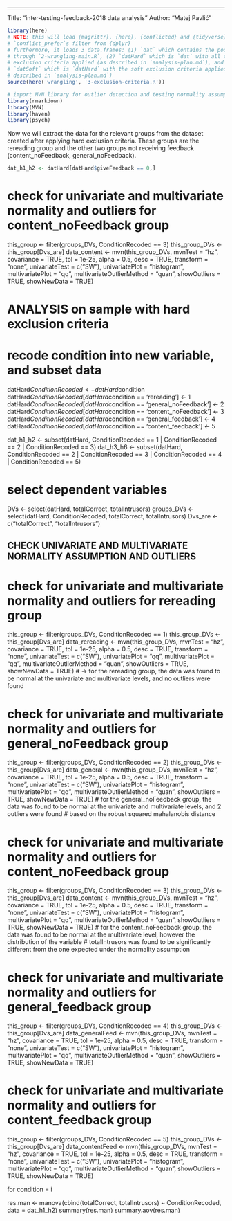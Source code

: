 ---
Title: "inter-testing-feedback-2018 data analysis"
Author: "Matej Pavlić"

```R
library(here)
# NOTE: this will load {magrittr}, {here}, {conflicted} and {tidyverse}. also,
# `conflict_prefer`s filter from {dplyr}
# furthermore, it loads 3 data.frames: (1) `dat` which contains the pooled data run
# through `2-wrangling-main.R`, (2) `datHard` which is `dat` with all the hard
# exclusion criteria applied (as described in `analysis-plan.md`), and (3)
# `datSoft` which is `datHard` with the soft exclusion criteria applied (as
# described in `analysis-plan.md`)
source(here('wrangling', '3-exclusion-criteria.R'))

# import MVN library for outlier detection and testing normality assumptions, and other libs
library(rmarkdown)
library(MVN)
library(haven)
library(psych)
```

Now we will extract the data for the relevant groups from the dataset created after applying hard exclusion criteria.
These groups are the rereading group and the other two groups not receiving feedback (content_noFeedback, general_noFeedback).

```R
dat_h1_h2 <- datHard[datHard$giveFeedback == 0,]
```



# check for univariate and multivariate normality and outliers for content_noFeedback group
this_group <- filter(groups_DVs, ConditionRecoded == 3)
this_group_DVs <- this_group[Dvs_are]
data_content <- mvn(this_group_DVs, mvnTest = "hz", covariance = TRUE, tol = 1e-25, alpha = 0.5, desc = TRUE, transform = "none",
    univariateTest = c("SW"), univariatePlot = "histogram", multivariatePlot = "qq",
    multivariateOutlierMethod = "quan", showOutliers = TRUE, showNewData = TRUE)


# ANALYSIS on sample with hard exclusion criteria

# recode condition into new variable, and subset data
datHard$ConditionRecoded <- datHard$condition
datHard$ConditionRecoded[datHard$condition == 'rereading'] <- 1
datHard$ConditionRecoded[datHard$condition == 'general_noFeedback'] <- 2
datHard$ConditionRecoded[datHard$condition == 'content_noFeedback'] <- 3
datHard$ConditionRecoded[datHard$condition == 'general_feedback'] <- 4
datHard$ConditionRecoded[datHard$condition == 'content_feedback'] <- 5

dat_h1_h2 <- subset(datHard, ConditionRecoded == 1 | ConditionRecoded == 2 | ConditionRecoded == 3)
dat_h3_h6 <- subset(datHard, ConditionRecoded == 2 | ConditionRecoded == 3 | ConditionRecoded == 4 | ConditionRecoded == 5)


# select dependent variables
DVs <- select(datHard, totalCorrect, totalIntrusors)
groups_DVs <- select(datHard, ConditionRecoded, totalCorrect, totalIntrusors)
Dvs_are <- c("totalCorrect", "totalIntrusors")

## CHECK UNIVARIATE AND MULTIVARIATE NORMALITY ASSUMPTION AND OUTLIERS

# check for univariate and multivariate normality and outliers for rereading group
this_group <- filter(groups_DVs, ConditionRecoded == 1)
this_group_DVs <- this_group[Dvs_are]
data_rereading <- mvn(this_group_DVs, mvnTest = "hz", covariance = TRUE, tol = 1e-25, alpha = 0.5, desc = TRUE, transform = "none",
    univariateTest = c("SW"), univariatePlot = "qq", multivariatePlot = "qq",
    multivariateOutlierMethod = "quan", showOutliers = TRUE, showNewData = TRUE)
  # -> for the rereading group, the data was found to be normal at the univariate and multivariate levels, and no outliers were found


# check for univariate and multivariate normality and outliers for general_noFeedback group
this_group <- filter(groups_DVs, ConditionRecoded == 2)
this_group_DVs <- this_group[Dvs_are]
data_general <- mvn(this_group_DVs, mvnTest = "hz", covariance = TRUE, tol = 1e-25, alpha = 0.5, desc = TRUE, transform = "none",
    univariateTest = c("SW"), univariatePlot = "histogram", multivariatePlot = "qq",
    multivariateOutlierMethod = "quan", showOutliers = TRUE, showNewData = TRUE)
  # for the general_noFeedback group, the data was found to be normal at the univariate and multivariate levels, and 2 outliers were found
  # based on the robust squared mahalanobis distance


# check for univariate and multivariate normality and outliers for content_noFeedback group
this_group <- filter(groups_DVs, ConditionRecoded == 3)
this_group_DVs <- this_group[Dvs_are]
data_content <- mvn(this_group_DVs, mvnTest = "hz", covariance = TRUE, tol = 1e-25, alpha = 0.5, desc = TRUE, transform = "none",
    univariateTest = c("SW"), univariatePlot = "histogram", multivariatePlot = "qq",
    multivariateOutlierMethod = "quan", showOutliers = TRUE, showNewData = TRUE)
  # for the content_noFeedback group, the data was found to be normal at the multivariate level, however the distribution of the variable 
  # totalIntrusors was found to be significantly different from the one expected under the normality assumption


# check for univariate and multivariate normality and outliers for general_feedback group
this_group <- filter(groups_DVs, ConditionRecoded == 4)
this_group_DVs <- this_group[Dvs_are]
data_generalFeed <- mvn(this_group_DVs, mvnTest = "hz", covariance = TRUE, tol = 1e-25, alpha = 0.5, desc = TRUE, transform = "none",
                    univariateTest = c("SW"), univariatePlot = "histogram", multivariatePlot = "qq",
                    multivariateOutlierMethod = "quan", showOutliers = TRUE, showNewData = TRUE)


# check for univariate and multivariate normality and outliers for content_feedback group
this_group <- filter(groups_DVs, ConditionRecoded == 5)
this_group_DVs <- this_group[Dvs_are]
data_contentFeed <- mvn(this_group_DVs, mvnTest = "hz", covariance = TRUE, tol = 1e-25, alpha = 0.5, desc = TRUE, transform = "none",
                        univariateTest = c("SW"), univariatePlot = "histogram", multivariatePlot = "qq",
                        multivariateOutlierMethod = "quan", showOutliers = TRUE, showNewData = TRUE)



for condition = i

res.man <- manova(cbind(totalCorrect, totalIntrusors) ~ ConditionRecoded, data = dat_h1_h2)
summary(res.man)
summary.aov(res.man)
